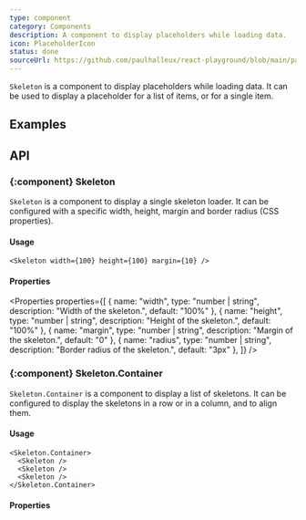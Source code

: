 ```yaml
---
type: component
category: Components
description: A component to display placeholders while loading data.
icon: PlaceholderIcon
status: done
sourceUrl: https://github.com/paulhalleux/react-playground/blob/main/packages/playground/src/components/Skeleton/Skeleton.tsx
---
```


`Skeleton` is a component to display placeholders while loading data. It can be used to display a placeholder for a list of items, or for a single item.

## Examples

<Example name="components/General/Skeleton" />

## API

### \{:component} Skeleton

`Skeleton` is a component to display a single skeleton loader. It can be configured with a specific width, height, margin and border radius (CSS properties).

#### Usage

```tsx
<Skeleton width={100} height={100} margin={10} />
```

#### Properties

<Properties properties={[
  { name: "width", type: "number | string", description: "Width of the skeleton.", default: "100%" },
  { name: "height", type: "number | string", description: "Height of the skeleton.", default: "100%" },
  { name: "margin", type: "number | string", description: "Margin of the skeleton.", default: "0" },
  { name: "radius", type: "number | string", description: "Border radius of the skeleton.", default: "3px" },
]} />

### \{:component} Skeleton.Container

`Skeleton.Container` is a component to display a list of skeletons. It can be configured to display the skeletons in a row or in a column, and to align them.

#### Usage

```tsx
<Skeleton.Container>
  <Skeleton />
  <Skeleton />
  <Skeleton />
</Skeleton.Container>
```

#### Properties

<Properties component="Skeleton" />
